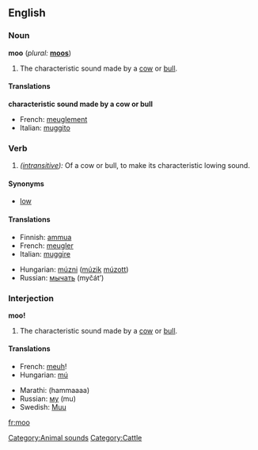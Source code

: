 {{see|MOO}}
==English==

===Noun===
'''moo''' (''plural:'' '''[[moos]]''')
# The characteristic sound made by a [[cow]] or [[bull]].

====Translations====

'''characteristic sound made by a cow or bull'''
{{top}}
*French: [[meuglement]] {{m}}
*Italian: [[muggito]] {{m}}
{{mid}}
{{bottom}}

===Verb===
{{en-infl-reg-consonant|moo||}}
# ''([[intransitive]]):'' Of a cow or bull, to make its characteristic lowing sound.

====Synonyms====
*[[low]]

====Translations====
{{top}}
*Finnish: [[ammua]]
*French: [[meugler]]
*Italian: [[muggire]]
{{mid}}
*Hungarian: [[múzni]] ([[múzik]] [[múzott]])
*Russian: [[мычать]] (myčát’)
{{bottom}}

===Interjection===
'''moo!'''
# The characteristic sound made by a [[cow]] or [[bull]].

====Translations====
{{top}}
*French: [[meuh]]!
*Hungarian: [[mú]]
{{mid}}
*Marathi: (hammaaaa)
*Russian: [[му]] (mu)
*Swedish: [[Muu]]
{{bottom}}

[[Category:Animal sounds]]
[[Category:Cattle]]

[[fr:moo]]